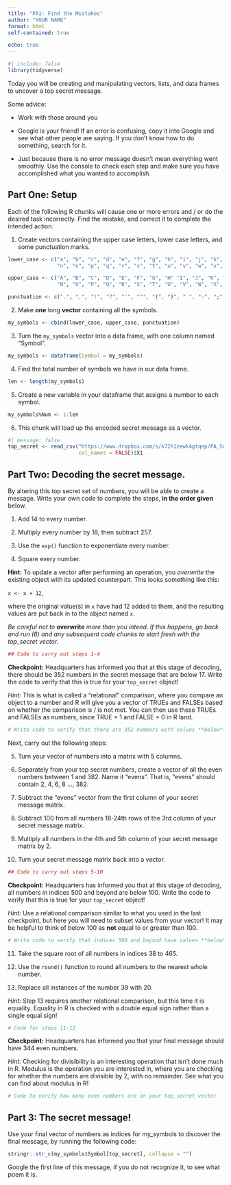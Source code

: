 ```yaml
---
title: "PA1: Find the Mistakes"
author: "YOUR NAME"
format: html
self-contained: true

echo: true
---
```


```r
#| include: false
library(tidyverse)
```

Today you will be creating and manipulating vectors, lists, and data frames to
uncover a top secret message.

Some advice:

+ Work with those around you

+ Google is your friend!  If an error is confusing, copy it into Google and see
what other people are saying.  If you don't know how to do something, search for
it.

+ Just because there is no error message doesn't mean everything went smoothly.
Use the console to check each step and make sure you have accomplished what you
wanted to accomplish.

## Part One: Setup

Each of the following R chunks will cause one or more errors and / or do the
desired task incorrectly.  Find the mistake, and correct it to complete the
intended action.

1. Create vectors containing the upper case letters, lower case letters, and
some punctuation marks.

```r
lower_case <- c("a", "b", "c", "d", "e", "f", "g", "h", "i", "j", "k", "l", "m",
                "n", "o", "p", "q", "r", "s", "t", "u", "v", "w", "x", "y", "z")

upper_case <- c("A", "B", "C", "D", "E", "F", "G", "H" "I", "J", "K", "L", "M",
                "N", "O", "P", "Q", "R", "S", "T", "U", "V", "W", "X", "Y", "Z")

punctuation <- c(".", ",", "!", "?", "'", """, "(", ")", " ", "-", ";", ":")
```

2. Make **one** long **vector** containing all the symbols.

```r
my_symbols <- cbind(lower_case, upper_case, punctuation)
```


3. Turn the `my_symbols` vector into a data frame, with one column named 
"Symbol".

```r
my_symbols <- dataframe(Symbol = my_symbols)
```


4. Find the total number of symbols we have in our data frame.  

```r
len <- length(my_symbols)
```


5. Create a new variable in your dataframe that assigns a number to each symbol.

```r
my_symbols%Num <- 1:len
```

6. This chunk will load up the encoded secret message as a vector.

```r
#| message: false
top_secret <- read_csv("https://www.dropbox.com/s/k72h1zewk4gtqep/PA_Secret_Code?dl=1", 
                       col_names = FALSE)$X1
```


## Part Two: Decoding the secret message.

By altering this top secret set of numbers, you will be able to create a
message. Write your own code to complete the steps, **in the order given**
below.

1. Add 14 to every number.

2. Multiply every number by 18, then subtract 257.

3. Use the `exp()` function to exponentiate every number.

4. Square every number.

**Hint:** To update a vector after performing an operation, you *overwrite* the 
existing object with its updated counterpart. This looks something like this:

`x <- x + 12`,

where the original value(s) in `x` have had 12 added to them, and the resulting 
values are put back in to the object named `x`.

*Be careful not to* **overwrite** *more than you intend. If this happens, go back and run (6) and any subsequent code chunks to start fresh with the top_secret vector.*

```r
## Code to carry out steps 1-4 


```

**Checkpoint:** Headquarters has informed you that at this stage of decoding,
there should be 352 numbers in the secret message that are below 17. Write the 
code to verify that this is true for your `top_secret` object! 

*Hint:* This is what is called a "relational" comparison, where you compare 
an object to a number and R will give you a vector of TRUEs and FALSEs based 
on whether the comparison is / is not met. You can then use these TRUEs and 
FALSEs as numbers, since TRUE = 1 and FALSE = 0 in R land.

```r
# Write code to verify that there are 352 numbers with values **below** 17


```

Next, carry out the following steps: 

5. Turn your vector of numbers into a matrix with 5 columns.

6. Separately from your top secret numbers, create a vector of all the even
numbers between 1 and 382. Name it "evens". That is, "evens" should contain
2, 4, 6, 8 ..., 382.

7. Subtract the "evens" vector from the first column of your secret message
matrix.

8. Subtract 100 from all numbers 18-24th rows of the 3rd column of your secret
message matrix.

9. Multiply all numbers in the 4th and 5th column of your secret message matrix
by 2.

10. Turn your secret message matrix back into a vector.

```r
## Code to carry out steps 5-10


```

**Checkpoint:** Headquarters has informed you that at this stage of decoding,
all numbers in indices 500 and beyond are below 100. Write the code to verify
that this is true for your `top_secret` object! 

*Hint:* Use a relational comparison similar to what you used in the last
checkpoint, but here you will need to subset values from your vector! It may be
helpful to think of below 100 as **not** equal to or greater than 100.


```r
# Write code to verify that indices 500 and beyond have values **below** 100


```


11. Take the square root of all numbers in indices 38 to 465.

12. Use the `round()` function to round all numbers to the nearest whole number.

13. Replace all instances of the number 39 with 20.

*Hint:* Step 13 requires another relational comparison, but this time it is
equality. Equality in R is checked with a double equal sign rather than a single
equal sign!

```r
# Code for steps 11-13

```


**Checkpoint:** Headquarters has informed you that your final message should
have 344 even numbers.

*Hint:* Checking for divisibility is an interesting operation that isn't done
much in R. Modulus is the operation you are interested in, where you are
checking for whether the numbers are divisible by 2, with no remainder. See what
you can find about modulus in R!

```r
# Code to verify how many even numbers are in your top_secret vector

```


## Part 3: The secret message!

Use your final vector of numbers as indices for my_symbols to discover the final
message, by running the following code:

```r
stringr::str_c(my_symbols$Symbol[top_secret], collapse = "")
```


Google the first line of this message, if you do not recognize it, to see what
poem it is.

